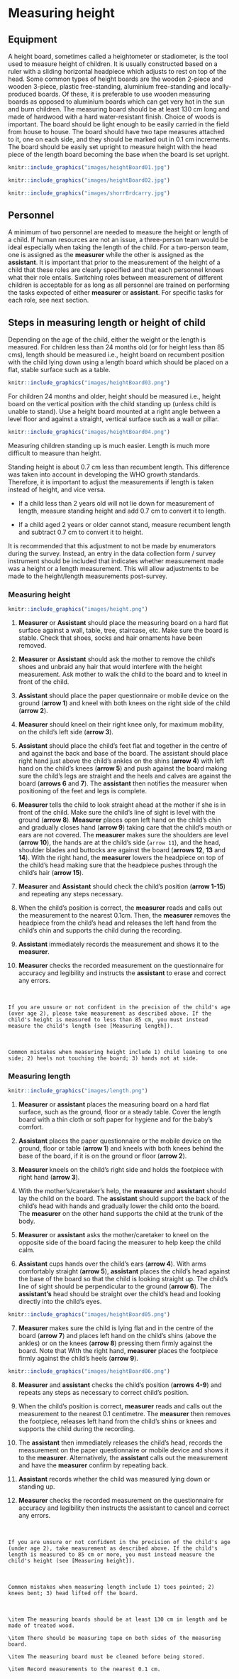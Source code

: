 # Measuring height {#height}

## Equipment

A height board, sometimes called a heightometer or stadiometer, is the tool used to measure height of children. It is usually constructed based on a ruler with a sliding horizontal headpiece which adjusts to rest on top of the head. Some common types of height boards are the wooden 2-piece and wooden 3-piece, plastic free-standing, aluminium free-standing and locally-produced boards. Of these, it is preferable to use wooden measuring boards as opposed to aluminium boards which can get very hot in the sun and burn children. The measuring board should be at least 130 cm long and made of hardwood with a hard water-resistant finish. Choice of woods is important. The board should be light enough to be easily carried in the field from house to house. The board should have two tape measures attached to it, one on each side, and they should be marked out in 0.1 cm increments. The board should be easily set upright to measure height with the head piece of the length board becoming the base when the board is set upright.

```r
knitr::include_graphics("images/heightBoard01.jpg")
```

```r
knitr::include_graphics("images/heightBoard02.jpg")
```

```r
knitr::include_graphics("images/shorrBrdcarry.jpg")
```

## Personnel

A minimum of two personnel are needed to measure the height or length of a child. If human resources are not an issue, a three-person team would be ideal especially when taking the length of the child. For a two-person team, one is assigned as the **measurer** while the other is assigned as the **assistant**. It is important that prior to the measurement of the height of a child that these roles are clearly specified and that each personnel knows what their role entails. Switching roles between measurement of different children is acceptable for as long as all personnel are trained on performing the tasks expected of either **measurer** or **assistant**. For specific tasks for each role, see next section.

## Steps in measuring length or height of child

Depending on the age of the child, either the weight or the length is measured. For children less than 24 months old (or for height less than 85 cms), length should be measured i.e., height board on recumbent position with the child lying down using a length board which should be placed on a flat, stable surface such as a table.

```r
knitr::include_graphics("images/heightBoard03.png")
```

For children 24 months and older, height should be measured i.e., height board on the vertical position with the child standing up (unless child is unable to stand). Use a height board mounted at a right angle between a level floor and against a straight, vertical surface such as a wall or pillar.

```r
knitr::include_graphics("images/heightBoard04.png")
```

Measuring children standing up is much easier. Length is much more difficult to measure than height.

Standing height is about 0.7 cm less than recumbent length. This difference was taken into account in developing the WHO growth standards. Therefore, it is important to adjust the measurements if length is taken instead of height, and vice versa.

* If a child less than 2 years old will not lie down for measurement of length, measure standing height and add 0.7 cm to convert it to length.

* If a child aged 2 years or older cannot stand, measure recumbent length and subtract 0.7 cm to convert it to height.

It is recommended that this adjustment to not be made by enumerators during the survey. Instead, an entry in the data collection form / survey instrument should be included that indicates whether measurement made was a height or a length measurement. This will allow adjustments to be made to the height/length measurements post-survey.


### Measuring height

```r
knitr::include_graphics("images/height.png")
```

1. **Measurer** or **Assistant** should place the measuring board on a hard flat surface against a wall, table, tree, staircase, etc.  Make sure the board is stable. Check that shoes, socks and hair ornaments have been removed.

2.	**Measurer** or **Assistant** should ask the mother to remove the child's shoes and unbraid any hair that would interfere with the height measurement. Ask mother to walk the child to the board and to kneel in front of the child.

3. 	**Assistant** should place the paper questionnaire or mobile device on the ground (**arrow 1**) and kneel with both knees on the right side of the child (**arrow 2**). 

4. **Measurer** should kneel on their right knee only, for maximum  mobility, on the child's left side  (**arrow 3**).

5.	**Assistant** should place the child's feet flat and together in the centre of and against the back and base of the board. The assistant should place right hand just above the child's ankles on the shins (**arrow 4**) with left hand on the child's knees (**arrow 5**) and push against the board making sure the child's legs are straight and the heels and calves are against the board (**arrows 6** and **7**).  The **assistant** then notifies the measurer when positioning of the feet and legs is complete.

6.	**Measurer** tells the child to look straight ahead at the mother if she is in front of the child.  Make sure the child's line of sight is level with the ground (**arrow 8**). **Measurer** places open left hand on the child's chin and gradually closes hand (**arrow 9**) taking care that the child's mouth or ears are not covered. The **measurer** makes sure the shoulders are level (**arrow 10**), the hands are at the child's side (`arrow 11`), and the head, shoulder blades and buttocks are against the board (**arrows 12**, **13** and **14**). With the right hand, the **measurer** lowers the headpiece on top of the child's head making sure that the headpiece pushes through the child's hair (**arrow 15**).

7.	**Measurer** and **Assistant** should check the child's position (**arrow 1-15**) and repeating any steps necessary.

8. When the child's position is correct, the **measurer** reads and calls out the measurement to the nearest 0.1cm.  Then, the **measurer** removes the headpiece from the child's head and releases the left hand from the child's chin and supports the child during the recording.

9.	**Assistant** immediately records the measurement and shows it to the **measurer**.

10.	**Measurer** checks the recorded measurement on the questionnaire for accuracy and legibility and instructs the **assistant** to erase and correct any errors.

&nbsp;

```block2
If you are unsure or not confident in the precision of the child's age (over age 2), please take measurement as described above. If the child's height is measured to less than 85 cm, you must instead measure the child's length (see [Measuring length]).
```

&nbsp;

```block2
Common mistakes when measuring height include 1) child leaning to one side; 2) heels not touching the board; 3) hands not at side.
```

### Measuring length

```r
knitr::include_graphics("images/length.png")
```

1. **Measurer** or **assistant** places the measuring board on a hard flat surface, such as the ground, floor or a steady table. Cover the length board with a thin cloth or soft paper for hygiene and for the baby’s comfort.

2.	**Assistant** places the paper questionnaire or the mobile device on the ground, floor or table (**arrow 1**) and kneels with both knees behind the base of the board, if it is on the ground or floor (**arrow 2**).

3.	**Measurer** kneels on the child's right side and holds the footpiece with right hand (**arrow 3**).

4. With the mother's/caretaker's help, the **measurer** and **assistant** should lay the child on the board. The **assistant** should support the back of the child's head with hands and gradually lower the child onto the board. The **measurer** on the other hand supports the child at the trunk of the body.

5. **Measurer** or **assistant** asks the mother/caretaker to kneel on the opposite side of the board facing the measurer to help keep the child calm.

6. **Assistant** cups hands over the child's ears (**arrow 4**). With arms comfortably straight (**arrow 5**), **assistant** places the child's head against the base of the board so that the child is looking straight up. The child's line of sight should be perpendicular to the ground (**arrow 6**). The **assistant's** head should be straight over the child's head and looking directly into the child's eyes.

```r
knitr::include_graphics("images/heightBoard05.png")
```

7. **Measurer** makes sure the child is lying flat and in the centre of the board (**arrow 7**) and places left hand on the child's shins (above the ankles) or on the knees (**arrow 8**) pressing them firmly against the board. Note that With the right hand, **measurer** places the footpiece firmly against the child's heels (**arrow 9**).

```r
knitr::include_graphics("images/heightBoard06.png")
```

8. **Measurer** and **assistant** checks the child's position (**arrows 4-9**) and repeats any steps as necessary to correct child's position.

9. When the child's position is correct, **measurer** reads and calls out the measurement to the nearest 0.1 centimetre. The **measurer** then removes the footpiece, releases left hand from the child's shins or knees and supports the child during the recording. 

10.	The **assistant** then immediately releases the child's head, records the measurement on the paper questionnaire or mobile device and shows it to the **measurer**. Alternatively, the **assistant** calls out the measurement and have the **measurer** confirm by repeating back.

11.	**Assistant** records whether the child was measured lying down or standing up.

12.	**Measurer** checks the recorded measurement on the questionnaire for accuracy and legibility then instructs the assistant to cancel and correct any errors.

&nbsp;

```block2
If you are unsure or not confident in the precision of the child's age (under age 2), take measurement as described above. If the child's length is measured to 85 cm or more, you must instead measure the child's height (see [Measuring height]).
```

&nbsp;

```block2
Common mistakes when measuring length include 1) toes pointed; 2) knees bent; 3) head lifted off the board.
```

&nbsp;

```block2
\item The measuring boards should be at least 130 cm in length and be made of treated wood.

\item There should be measuring tape on both sides of the measuring board.

\item The measuring board must be cleaned before being stored.

\item Record measurements to the nearest 0.1 cm.
```
